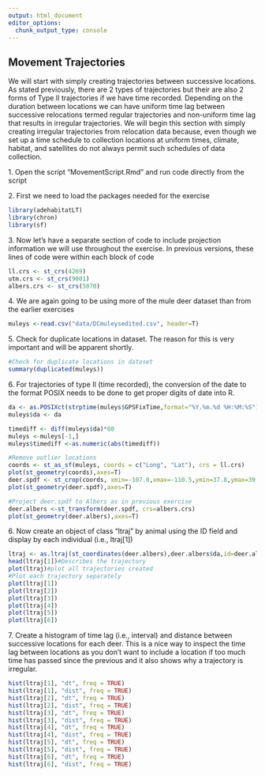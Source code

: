```yaml
---
output: html_document
editor_options: 
  chunk_output_type: console
---
```


## Movement Trajectories

We will start with simply creating trajectories between successive locations. As stated previously, there are 2 types of trajectories but their are also 2 forms of Type II trajectories if we have time recorded. Depending on the duration between locations we can have uniform time lag between successive relocations termed regular trajectories and non-uniform time lag that results in irregular trajectories. We will begin this section with simply creating irregular trajectories from relocation data because, even though we set up a time schedule to collection locations at uniform times, climate, habitat, and satellites do not always permit such schedules of data collection.

1\. Open the script "MovementScript.Rmd" and run code directly from the script

2\. First we need to load the packages needed for the exercise

```r
library(adehabitatLT)
library(chron)
library(sf)
```

3\. Now let's have a separate section of code to include projection information we will use throughout the exercise. In previous versions, these lines of code were within each block of code

```r
ll.crs <- st_crs(4269)
utm.crs <- st_crs(9001)
albers.crs <- st_crs(5070)
```

4\. We are again going to be using more of the mule deer dataset than from the earlier exercises

```r
muleys <-read.csv("data/DCmuleysedited.csv", header=T)
```

5\. Check for duplicate locations in dataset. The reason for this is very important and will be apparent shortly.

```r
#Check for duplicate locations in dataset
summary(duplicated(muleys))
```

6\. For trajectories of type II (time recorded), the conversion of the date to the format POSIX needs to be done to get proper digits of date into R.

```r
da <- as.POSIXct(strptime(muleys$GPSFixTime,format="%Y.%m.%d %H:%M:%S"))
muleys$da <- da

timediff <- diff(muleys$da)*60
muleys <-muleys[-1,]
muleys$timediff <-as.numeric(abs(timediff)) 

#Remove outlier locations
coords <- st_as_sf(muleys, coords = c("Long", "Lat"), crs = ll.crs)
plot(st_geometry(coords),axes=T)
deer.spdf <- st_crop(coords, xmin=-107.0,xmax=-110.5,ymin=37.8,ymax=39.0)#Visually identified based on previous plot
plot(st_geometry(deer.spdf),axes=T)

#Project deer.spdf to Albers as in previous exercise
deer.albers <-st_transform(deer.spdf, crs=albers.crs)
plot(st_geometry(deer.albers),axes=T)

```

6\. Now create an object of class "ltraj" by animal using the ID field and display by each individual (i.e., ltraj[1])

```r
ltraj <- as.ltraj(st_coordinates(deer.albers),deer.albers$da,id=deer.albers$id)
head(ltraj[1])#Describes the trajectory
plot(ltraj)#plot all trajectories created
#Plot each trajectory separately
plot(ltraj[1])
plot(ltraj[2])
plot(ltraj[3])
plot(ltraj[4])
plot(ltraj[5])
plot(ltraj[6])
```

7\. Create a histogram of time lag (i.e., interval) and distance between successive locations for each deer. This is a nice way to inspect the time lag between locations as you don't want to include a location if too much time has passed since the previous and it also shows why a trajectory is irregular.

```r
hist(ltraj[1], "dt", freq = TRUE)
hist(ltraj[1], "dist", freq = TRUE)
hist(ltraj[2], "dt", freq = TRUE)
hist(ltraj[2], "dist", freq = TRUE)
hist(ltraj[3], "dt", freq = TRUE)
hist(ltraj[3], "dist", freq = TRUE)
hist(ltraj[4], "dt", freq = TRUE)
hist(ltraj[4], "dist", freq = TRUE)
hist(ltraj[5], "dt", freq = TRUE)
hist(ltraj[5], "dist", freq = TRUE)
hist(ltraj[6], "dt", freq = TRUE)
hist(ltraj[6], "dist", freq = TRUE)
```
